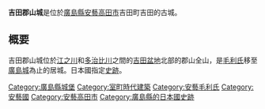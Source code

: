 {{unreferenced|time=2014-08-03T02:23:54+00:00}}
{{日本城郭概要表
|img = File:Ruins of koriyamajo.jpg
|img_capt = 從郡山城本丸眺望二之丸
|img_width = 260px
|name = 吉田郡山城
|pref = 廣島縣
|nihongo=吉田郡山城
|hiragana=よしだこおりやまじょう
|romaji=Yoshida-Kōriyama-jō
|ar_called = 
|struct = 山城
|tower_struct = 
|builders = [[毛利時親|毛利時親]]
|build_y = [[建武_(日本)|建武]]3年（1336年）
|revamp = [[毛利元就|毛利元就]]、[[毛利輝元|毛利輝元]]
|rulers = 毛利氏
|reject_y = [[天正_(日本)|元和]]19年（1591年）
|remains = 曲輪、石垣、土壘、堀切、井戸
|cultural asset = 國家史跡
|location = {{Coord|34|40|27.43|N|132|42|34.52|E|scale:60000}}
}}

'''吉田郡山城'''是位於[[廣島縣|廣島縣]][[安藝高田市|安藝高田市]]吉田町吉田的古城。

== 概要 ==
吉田郡山城位於[[江之川|江之川]]和[[多治比川|多治比川]]之間的[[吉田盆地|吉田盆地]]北部的郡山全山，是[[毛利氏|毛利氏]]移至[[廣島城|廣島城]]為止的居城。日本國指定[[史跡|史跡]]。
{{Japanese building-stub}}
{{日本100名城}}
[[Category:廣島縣城堡|Category:廣島縣城堡]]
[[Category:室町時代建築|Category:室町時代建築]]
[[Category:安藝毛利氏|Category:安藝毛利氏]]
[[Category:安藝國|Category:安藝國]]
[[Category:安藝高田市|Category:安藝高田市]]
[[Category:廣島縣的日本國史跡|Category:廣島縣的日本國史跡]]